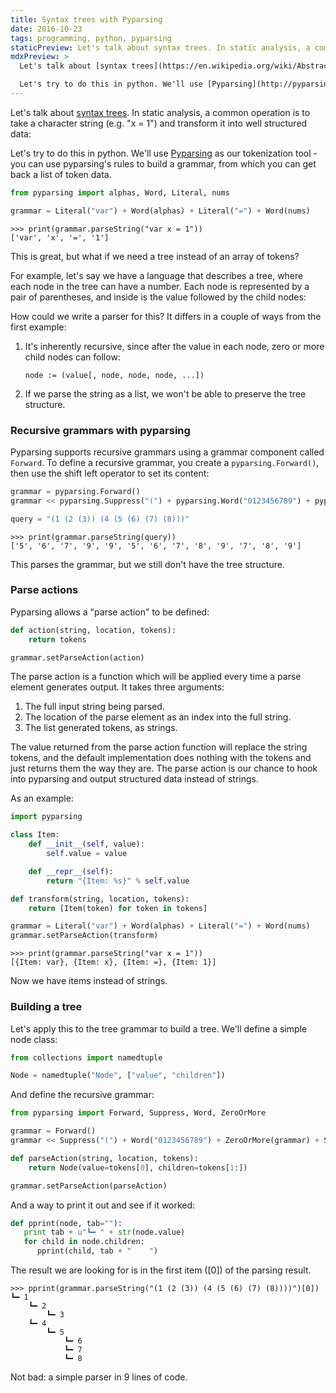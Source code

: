 ```yaml
---
title: Syntax trees with Pyparsing
date: 2016-10-23
tags: programming, python, pyparsing
staticPreview: Let's talk about syntax trees. In static analysis, a common operation is to take a character string (e.g. "x = 1") and transform it into well structured data.
mdxPreview: >
  Let's talk about [syntax trees](https://en.wikipedia.org/wiki/Abstract_syntax_tree). In static analysis, a common operation is to take a character string (e.g. "x = 1") and transform it into well structured data.

  Let's try to do this in python. We'll use [Pyparsing](http://pyparsing.wikispaces.com/) as our tokenization tool.
---
```


Let's talk about [syntax trees](https://en.wikipedia.org/wiki/Abstract_syntax_tree). In static analysis, a common operation is to take a character string (e.g. "x = 1") and transform it into well structured data:

<CaptionedImage filename="pyparsing-trees-1.png" alt="Simple syntax tree" caption="" />

Let's try to do this in python. We'll use [Pyparsing](http://pyparsing.wikispaces.com/) as our tokenization tool - you can use pyparsing's rules to build a grammar, from which you can get back a list of token data.

```python
from pyparsing import alphas, Word, Literal, nums

grammar = Literal("var") + Word(alphas) + Literal("=") + Word(nums)
```
```
>>> print(grammar.parseString("var x = 1"))
['var', 'x', '=', '1']
```

This is great, but what if we need a tree instead of an array of tokens?

For example, let's say we have a language that describes a tree, where each node in the tree can have a number. Each node is represented by a pair of parentheses, and inside is the value followed by the child nodes:

<CaptionedImage filename="pyparsing-trees-2.png" alt="Simple syntax tree" caption="" />

How could we write a parser for this? It differs in a couple of ways from the first example:

1. It's inherently recursive, since after the value in each node, zero or more child nodes can follow:
   ```nohighlight
   node := (value[, node, node, node, ...])
   ```
2. If we parse the string as a list, we won't be able to preserve the tree structure.

### Recursive grammars with pyparsing
Pyparsing supports recursive grammars using a grammar component called `Forward`. To define a recursive grammar, you create a `pyparsing.Forward()`, then use the shift left operator to set its content:

```python
grammar = pyparsing.Forward()
grammar << pyparsing.Suppress("(") + pyparsing.Word("0123456789") + pyparsing.ZeroOrMore(grammar) + pyparsing.Suppress(")")

query = "(1 (2 (3)) (4 (5 (6) (7) (8)))"
```
```
>>> print(grammar.parseString(query))
['5', '6', '7', '9', '9', '5', '6', '7', '8', '9', '7', '8', '9']
```

This parses the grammar, but we still don't have the tree structure.

### Parse actions
Pyparsing allows a "parse action" to be defined:

```python
def action(string, location, tokens):
    return tokens

grammar.setParseAction(action)
```

The parse action is a function which will be applied every time a parse element generates output. It takes three arguments:

1. The full input string being parsed.
2. The location of the parse element as an index into the full string.
3. The list generated tokens, as strings.

The value returned from the parse action function will replace the string tokens, and the default implementation does nothing with the tokens and just returns them the way they are. The parse action is our chance to hook into pyparsing and output structured data instead of strings.

As an example:

```python
import pyparsing

class Item:
    def __init__(self, value):
        self.value = value

    def __repr__(self):
        return "{Item: %s}" % self.value

def transform(string, location, tokens):
    return [Item(token) for token in tokens]

grammar = Literal("var") + Word(alphas) + Literal("=") + Word(nums)
grammar.setParseAction(transform)
```
```
>>> print(grammar.parseString("var x = 1"))
[{Item: var}, {Item: x}, {Item: =}, {Item: 1}]
```

Now we have items instead of strings.

### Building a tree

Let's apply this to the tree grammar to build a tree. We'll define a simple node class:

```python
from collections import namedtuple

Node = namedtuple("Node", ["value", "children"])
```

And define the recursive grammar:

```python
from pyparsing import Forward, Suppress, Word, ZeroOrMore

grammar = Forward()
grammar << Suppress("(") + Word("0123456789") + ZeroOrMore(grammar) + Suppress(")")

def parseAction(string, location, tokens):
    return Node(value=tokens[0], children=tokens[1:])

grammar.setParseAction(parseAction)
```

And a way to print it out and see if it worked:

```python
def pprint(node, tab=""):
   print tab + u"┗━ " + str(node.value)
   for child in node.children:
      pprint(child, tab + "    ")
```

The result we are looking for is in the first item ([0]) of the parsing result.

```
>>> pprint(grammar.parseString("(1 (2 (3)) (4 (5 (6) (7) (8))))")[0])
┗━ 1
    ┗━ 2
        ┗━ 3
    ┗━ 4
        ┗━ 5
            ┗━ 6
            ┗━ 7
            ┗━ 8
```

Not bad: a simple parser in 9 lines of code.
